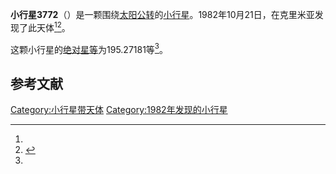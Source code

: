 {{Infobox planet
| bgcolour = #FFFFC0
| name = 3772 Piaf
| symbol = 
| image = 
| caption = 
| discovery = yes
| discovery_ref = 
| discoverer = {{link-en|柳德米拉·卡拉季奇|Lyudmila Karachkina}}
| discovery_site = [[克里米亚|克里米亚]] 
| discovered = 1982年10月21日
| designations = yes
| mp_name = 
| named_after = 
| alt_names = 1982 UR7/ 1943 GN / 1950 TR2 / 1958 DR / 1969 FJ / 1972 XK2
| mp_category = [[主带小行星|主带小行星]]
| orbit_ref = <ref name="a">[http://ssd.jpl.nasa.gov/sbdb.cgi?sstr=3772 3772 Piaf] {{Wayback|url=http://ssd.jpl.nasa.gov/sbdb.cgi?sstr=3772 |date=20210831050125 }}，小行星數據庫瀏覽器（JPL Small-Body Database Browser）－[[美国国家航空航天局|美国国家航空航天局]]喷气推进实验室</ref>
| epoch = 2456400.5 (2013年4月18日更新)
| aphelion = {{convert|3.2099559|AU|km|3|abbr=on|lk=out}}
| perihelion = {{convert|2.8323043|AU|km|3|abbr=on}}
| semimajor = {{convert|3.0211301|AU|km|3|abbr=on}}
| eccentricity = 0.0625017
| period = 1918.017537 [[日|日]]<br />5.25[[儒略年|儒略年]]
| avg_speed = 
| inclination = 11.02642
| asc_node = 101.51616
| mean_anomaly = 
| arg_peri = 195.27181
| satellites = 
| physical_characteristics = yes
| dimensions = 
| mass = 
| density = 
| surface_grav = 
| escape_velocity = 
| sidereal_day = 
| axial_tilt = 
| pole_ecliptic_lat = 
| pole_ecliptic_lon = 
| albedo = 
| temperatures= 
| temp_name1 = 
| mean_temp_1 = 
| max_temp_1 = 
| temp_name2 = 
| max_temp_2 = 
| spectral_type = 
| abs_magnitude = 195.27181
}}

'''小行星3772'''（{{lang-en|3772 Piaf}}）是一颗围绕[[太阳|太阳]][[公转|公转]]的[[小行星|小行星]]。1982年10月21日，{{link-en|柳德米拉·卡拉季奇|Lyudmila Karachkina}}在克里米亚发现了此天体<ref name="a" /><ref>{{cite news|title=小行星列表|url=http://cfa-www.harvard.edu/iau/lists/NumberedMPs.txt|accessdate=2013-07-08|newspaper=哈佛大学|archive-date=2008-05-17|archive-url=https://web.archive.org/web/20080517010638/http://cfa-www.harvard.edu/iau/lists/NumberedMPs.txt|dead-url=no}}</ref>。

这颗小行星的[[绝对星等|绝对星等]]为195.27181等<ref name="a" />。

==参考文献==
{{reflist}}
{{Minor Planet Number|[[小行星3771|小行星3771]]|[[小行星3773|小行星3773]]}}

{{小天体}}

[[Category:小行星带天体|Category:小行星带天体]]
[[Category:1982年发现的小行星|Category:1982年发现的小行星]]

{{asteroid-stub}}